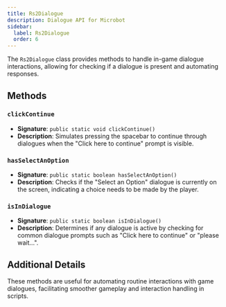 ```yaml
---
title: Rs2Dialogue
description: Dialogue API for Microbot
sidebar:
  label: Rs2Dialogue
  order: 6
---
```



The `Rs2Dialogue` class provides methods to handle in-game dialogue interactions, allowing for checking if a dialogue is present and automating responses.

## Methods

### `clickContinue`
- **Signature**: `public static void clickContinue()`
- **Description**: Simulates pressing the spacebar to continue through dialogues when the "Click here to continue" prompt is visible.

### `hasSelectAnOption`
- **Signature**: `public static boolean hasSelectAnOption()`
- **Description**: Checks if the "Select an Option" dialogue is currently on the screen, indicating a choice needs to be made by the player.

### `isInDialogue`
- **Signature**: `public static boolean isInDialogue()`
- **Description**: Determines if any dialogue is active by checking for common dialogue prompts such as "Click here to continue" or "please wait...".

## Additional Details
These methods are useful for automating routine interactions with game dialogues, facilitating smoother gameplay and interaction handling in scripts.